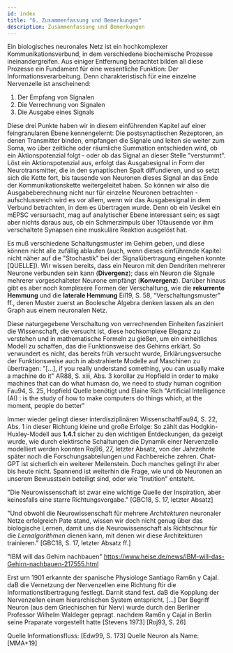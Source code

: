 ```yaml
---
id: index
title: "6. Zusammenfassung und Bemerkungen"
description: Zusammenfassung und Bemerkungen
---
```



<initEq main={1} />

Ein biologisches neuronales Netz ist ein hochkomplexer Kommunikationsverbund, in dem verschiedene biochemische Prozesse ineinandergreifen. Aus einiger Entfernung betrachtet bilden all diese Prozesse ein Fundament für eine wesentliche Funktion: Der Informationsverarbeitung. Denn charakteristisch für eine einzelne Nervenzelle ist anscheinend:

 1. Der Empfang von Signalen
 2. Die Verrechnung von Signalen
 3. Die Ausgabe eines Signals

Diese drei Punkte haben wir in diesem einführenden Kapitel auf einer feingranularen Ebene kennengelernt: Die postsynaptischen Rezeptoren, an denen Transmitter binden, empfangen die Signale und leiten sie weiter zum Soma, wo über zeitliche oder räumliche Summation entschieden wird, ob ein Aktionspotenzial folgt - oder ob das Signal an dieser Stelle "verstummt". Löst ein Aktionspotenzial aus, erfolgt das Ausgabesignal in Form der Neurotransmitter, die in den synaptischen Spalt diffundieren, und so setzt sich die Kette fort, bis tausende von Neuronen dieses Signal an das Ende der Kommunikationskette weitergeleitet haben. So können wir also die Ausgabeberechnung nicht nur für einzelne Neuronen betrachten - aufschlussreich wird es vor allem, wenn wir das Ausgabesignal in dem Verbund betrachten, in dem es übertragen wurde. Denn ob ein Vesikel ein mEPSC versursacht, mag auf analytischer Ebene interessant sein; es sagt aber nichts daraus aus, ob ein Schmerzimpuls über 10tausende vor ihm verschaltete Synapsen eine muskuläre Reaktion ausgelöst hat.

Es muß verschiedene Schaltungsmuster im Gehirn geben, und diese können nicht alle zufällig ablaufen (auch, wenn dieses einführende Kapitel nicht näher auf die "Stochastik" bei der Signalübertragung eingehen konnte [QUELLE]). Wir wissen bereits, dass ein Neuron mit den Dendriten mehrerer Neurone verbunden sein kann (**Divergenz**); dass ein Neuron die Signale mehrerer vorgeschalteter Neurone empfängt (**Konvergenz**). Darüber hinaus gibt es aber noch komplexere Formen der Verschaltung, wie die **rekurrente Hemmung** und die **laterale Hemmung** <R>Eil19, S. 58, "Verschaltungsmuster" ff.</R>, deren Muster zuerst an Boolesche Algebra denken lassen als an den Graph aus einem neuronalen Netz.

Diese naturgegebene Verschaltung von verrechnenden Einheiten fasziniert die Wissenschaft, die versucht ist, diese hochkomplexe Eleganz zu verstehen und in mathematische Formeln zu gießen, um ein einheitliches Modell zu schaffen, das die Funktionsweise des Gehirns erklärt. So verwundert es nicht, das bereits früh versucht wurde, Erklärungsversuche der Funktionsweise auch in abstrahierte Modelle auf Maschinen zu übertragen: "[...], if you really understand something, you can usually make a machine do it" <R>AR88, S. xiii, Abs. 3</R> korollar zu Hopfield in order to make machines that can do what humasn do, we need to study human cognition <R>Fau94, S. 25, Hopfield Quelle benötigt</R> und Elaine Rich "Artificial Intelligence (AI) : is the study of how to make computers do things which, at the moment, people do better"

Immer wieder gelingt dieser interdisziplinären Wissenschaft<R>Fau94, S. 22, Abs. 1</R> in dieser Richtung kleine und große Erfolge: So zählt das Hodgkin-Huxley-Modell aus **1.4.1** sicher zu den wichtigen Entdeckungen, da gezeigt wurde, wie durch elektirsche Schaltungen die Dynamik einer Nervenzelle modelliert werden konnten <R>Roj96, 27, letzter Absatz</R>, von der Jahrzehnte später noch die Forschungsabteilungen und Fachbereiche zehren. Chat-GPT ist sicherlich ein weiterer Meilenstein. Doch manches gelingt ihr aber bis heute nicht. Spannend ist weiterhin die Frage, wie und ob Neuronen an unserem Bewusstsein beteiligt sind, oder wie "Inutition" entsteht.

"Die Neurowissenschaft ist zwar eine wichtige Quelle der Inspiration, aber keinesfalls eine starre Richtungsvorgabe." [GBC18, S. 17, letzter Absatz]

"Und obwohl die Neurowissenschaft für mehrere _Architekturen_ neuronaler Netze erfolgreich Pate stand, wissen wir doch nicht genug über das biologische Lernen, damit uns die Neurowissenschaft als Richtschnur für die _Lernalgorithmen_ dienen kann, mit denen wir diese Architekturen trainieren."  [GBC18, S. 17, letzter Absatz ff.]

"IBM will das Gehirn nachbauen" https://www.heise.de/news/IBM-will-das-Gehirn-nachbauen-217555.html

Erst
urn 1901 erkannte der spanische Physiologe Santiago Ram6n y Cajal. daB die Vernetzung der Nervenzellen eine Richtung ftir die Informationstibertragung festlegt.
Darnit stand fest. daB die Kopplung der Nervenzellen einem hierarchischen System
entspricht. [...] Der Begriff Neuron (aus dem Griechischen
für Nerv) wurde durch den Berliner Professor Wilhelm Waldeger gepragt. nachdem
Ram6n y Cajal in Berlin seine Praparate vorgestellt hatte [Stevens 1973] [Roj93, S. 26]

Quelle Informationsfluss: [Edw99, S. 173]
Quelle Neuron als Name: [MMA+19]